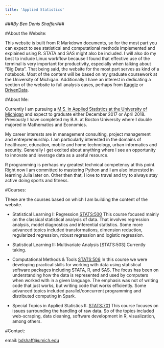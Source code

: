 ```yaml
---
title: 'Applied Statistics'
---
```


###_By Ben Denis Shaffer_###

#About the Website:

This website is built from R Markdown documents, so for the most part you can expect to see statistical and computational methods implemented and explained using R. STATA and SAS might also be included. I will also do my best to include Linux workflow because I found that effective use of the terminal is very important for productivity, especially when talking about "Big Data". That being said, the website for the most part serves as kind of a notebook. Most of the content will be based on my graduate coursework at the University of Michigan. Additionally I have an interest in dedicating a section of the website to full analysis cases, perhaps from [Kaggle](https://www.kaggle.com/competitions) or [DrivenData](https://www.drivendata.org/).


#About Me:

Currently I am pursuing a [M.S. in Applied Statistics at the University of Michigan](https://lsa.umich.edu/stats/graduate-students/graduate-degree-programs/appliedmasterprogram.html) and expect to graduate either December 2017 or April 2018. Previously I have completed my B.A. at Boston University where I double majored in Mathematics and Economics. 

My career interests are in management consulting, project management and entrepreneurship. I am particularly interested in the domains of healthcare, education, mobile and home technology, urban informatics and security. Generally I get excited about anything where I see an opportunity to innovate and leverage data as a useful resource.

R programming is perhaps my greatest technical competency at this point. Right now I am committed to mastering Python and I am also interested in learning Julia later on. Other then that, I love to travel and try to always stay active doing sports and fitness. 


#Courses:

These are the courses based on which I am building the content of the website.

- Statistical Learning I: Regression [STATS:500](http://lsa.umich.edu/stats/graduate-students/statistics-courses.html)
This course focused mainly on the classical statistical analysis of data. That involves regression analysis, model diagnostics and  inferential statistics. Some more advanced topics included transformations, dimension reduction, regularized regression, robust regression and logistic regression. 

- Statistical Learning II: Multivariate Analysis [STATS:503]
Currently taking.

- Computational Methods & Tools [STATS:506](http://dept.stat.lsa.umich.edu/~kshedden/Courses/Stat506/)
In this course we were developing practical skills for working with data using statistical software packages including STATA, R, and SAS. The focus has been on understanding how the data is represented and used by computers when worked with in a given language. The emphasis was not of writing code that just works, but writing code that works efficiently. Some advanced topics included parallel/concurrent programming and distributed computing in Spark.

- Special Topics in Applied Statistics II: [STATS:701](http://dept.stat.lsa.umich.edu/~jerrick/courses/stat701/syllabus.html)
This course focuses on issues surrounding the handling of raw data. So of the topics included web-scraping, data cleaning, software development in R, visualization, among others.


#Contact:

email: [bdshaff@umich.edu](bdshaff@umich.edu)


